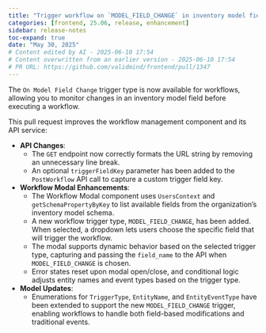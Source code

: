 ```yaml
---
title: "Trigger workflow on `MODEL_FIELD_CHANGE` in inventory model fields (#1347)"
categories: [frontend, 25.06, release, enhancement]
sidebar: release-notes
toc-expand: true
date: "May 30, 2025"
# Content edited by AI - 2025-06-10 17:54
# Content overwritten from an earlier version - 2025-06-10 17:54
# PR URL: https://github.com/validmind/frontend/pull/1347
---
```


The `On Model Field Change` trigger type is now available for workflows, allowing you to monitor changes in an inventory model field before executing a workflow.

This pull request improves the workflow management component and its API service:

- **API Changes**:
  - The `GET` endpoint now correctly formats the URL string by removing an unnecessary line break.
  - An optional `triggerFieldKey` parameter has been added to the `PostWorkflow` API call to capture a custom trigger field key.

- **Workflow Modal Enhancements**:
  - The Workflow Modal component uses `UsersContext` and `getSchemaPropertyByKey` to list available fields from the organization's inventory model schema.
  - A new workflow trigger type, `MODEL_FIELD_CHANGE`, has been added. When selected, a dropdown lets users choose the specific field that will trigger the workflow.
  - The modal supports dynamic behavior based on the selected trigger type, capturing and passing the `field_name` to the API when `MODEL_FIELD_CHANGE` is chosen.
  - Error states reset upon modal open/close, and conditional logic adjusts entity names and event types based on the trigger type.

- **Model Updates**:
  - Enumerations for `TriggerType`, `EntityName`, and `EntityEventType` have been extended to support the new `MODEL_FIELD_CHANGE` trigger, enabling workflows to handle both field-based modifications and traditional events.

<!--- VALIDATION SUMMARY
Content Type: title
Validation Status: CHECK
Attempts: 7
Last Validation: 2025-06-10 17:43:07
Result: The edited content provides a clearer and more specific description of the original content. By specifying "MODEL_FIELD_CHANGE" and "inventory model fields," it clarifies the context and the specific trigger for the workflow. This makes the information more actionable and understandable for someone ...
Reedit Available: Yes
Reedit Message: The edited content provides a clearer and more specific description of the original content. By specifying "MODEL_FIELD_CHANGE" and "inventory model fields," it clarifies the context and the specific ...
--->
